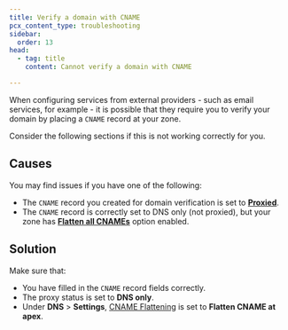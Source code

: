 ```yaml
---
title: Verify a domain with CNAME
pcx_content_type: troubleshooting
sidebar:
  order: 13
head:
  - tag: title
    content: Cannot verify a domain with CNAME

---
```


When configuring services from external providers - such as email services, for example - it is possible that they require you to verify your domain by placing a `CNAME` record at your zone.

Consider the following sections if this is not working correctly for you.

## Causes

You may find issues if you have one of the following:

* The `CNAME` record you created for domain verification is set to [**Proxied**](/dns/proxy-status/).
* The `CNAME` record is correctly set to DNS only (not proxied), but your zone has [**Flatten all CNAMEs**](/dns/cname-flattening/set-up-cname-flattening/#for-all-cname-records) option enabled.

## Solution

Make sure that:

* You have filled in the `CNAME` record fields correctly.
* The proxy status is set to **DNS only**.
* Under **DNS** > **Settings**, [CNAME Flattening](/dns/cname-flattening/) is set to **Flatten CNAME at apex**.
